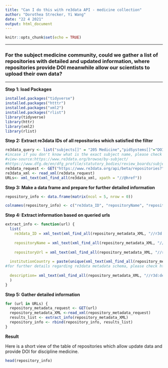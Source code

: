 ```yaml
---
title: "Can I do this with re3data API - medicine collection"
author: "Dorothea Strecker, Yi Wang"
date: "22 4 2021"
output: html_document
---
```


```r
knitr::opts_chunk$set(echo = TRUE)
```

* * *
### For the subject medicine community, could we gather a list of repositories with detailed and updated information, where repositories provide DOI meanwhile allow our scientists to upload their own data? 


* * *
**Step 1: load Packages **

```r
installed.packages("tidyverse")
installed.packages("htttr")
installed.packages("xml2")
installed.packages("rlist")
library(tidyverse)
library(httr)
library(xml2)
library(rlist)
```

**Step 2: Extract re3data IDs of all repositories which satisfied the filter**

```r
re3data_query <- list("subjects[]" = "205 Medicine","pidSystems[]"="DOI","dataUploads[]"="open") #give a filter, for further filter please check the documentation API: https://www.re3data.org/api/doc
#incase if you don't know what is the exact subject name, please check following links 
#view-source:https://www.re3data.org/browse/by-subject/ 
#https://www.dfg.de/en/dfg_profile/statutory_bodies/review_boards/subject_areas/index.jsp
re3data_request <- GET("https://www.re3data.org/api/beta/repositories?", query = re3data_query) 
re3data_xml <- read_xml(re3data_request) 
URLs<- xml_text(xml_find_all(re3data_xml, xpath = "//@href"))

```

**Step 3: Make a data frame and prepare for further detailed information**

```r

repository_info <- data.frame(matrix(ncol = 5, nrow = 0))

colnames(repository_info) <- c("re3data_ID", "repositoryName", "repositoryUrl", "repositoryCountry","description")
```

**Step 4: Extract information based on queried urls**

```r
extract_info <- function(url) {
  list(
    re3data_ID = xml_text(xml_find_all(repository_metadata_XML, "//r3d:re3data.orgIdentifier")),
    
    repositoryName = xml_text(xml_find_all(repository_metadata_XML, "//r3d:repositoryName")),
    
    repositoryUrl = xml_text(xml_find_all(repository_metadata_XML, "//r3d:repositoryURL")),
  
  institutionCountry = paste(unique(xml_text(xml_find_all(repository_metadata_XML, "//r3d:institutionCountry"))),collapse="|"),#repositories:institutionCountry,1:many relationship
#for further details regarding re3data metadata schema, please check https://gfzpublic.gfz-potsdam.de/pubman/faces/ViewItemOverviewPage.jsp?itemId=item_1397899
  
  description= xml_text(xml_find_all(repository_metadata_XML, "//r3d:description"))
  )
}
```

**Step 5: Gather detailed information **
```r
for (url in URLs) {
  repository_metadata_request <- GET(url)
  repository_metadata_XML <-read_xml(repository_metadata_request) 
  results_list <- extract_info(repository_metadata_XML) 
  repository_info <- rbind(repository_info, results_list)
}
```

**Result**

Here is a short view of the table of repositories which allow update data and provide DOI for discipline medicine. 

```r
head(repository_info)
```

